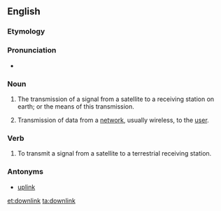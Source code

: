==English==
{{wikipedia}}

===Etymology===

{{prefix|down|link}}

===Pronunciation===

* {{IPA|ˈdaʊnlɪŋk}}

===Noun===
{{en-noun}}

# {{context|telecommunications|lang=en}} The transmission of a signal from a satellite to a receiving station on earth; or the means of this transmission.
# {{context|telecommunications|lang=en}} Transmission of data from a [[network]], usually wireless, to the [[user]].

===Verb===
{{en-verb}}

# To transmit a signal from a satellite to a terrestrial receiving station.

===Antonyms===
* [[uplink]]

[[et:downlink]]
[[ta:downlink]]